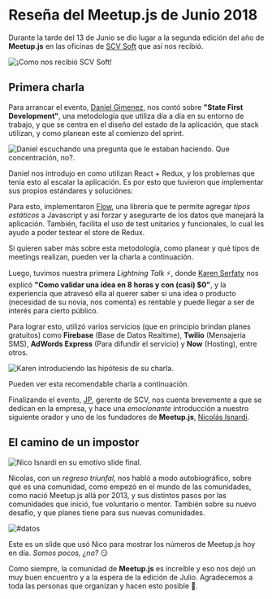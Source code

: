 

# Reseña del Meetup.js de Junio 2018

Durante la tarde del 13 de Junio se dio lugar a la segunda edición del año de **Meetup.js** en las oficinas de [SCV Soft](http://scvsoft.com/) que así nos recibió.

<Img
  src="/static/Blog/resena-meetup-junio-2018/meetupjs_jun18_1.jpg"
  alt="¡Como nos recibió SCV Soft!"
/>

## Primera charla

Para arrancar el evento, [Daniel Gimenez](https://twitter.com/idanielgimenez), nos contó sobre **"State First Development"**, una metodología que utiliza día a día en su entorno de trabajo, y que se centra en el diseño del estado de la aplicación, que stack utilizan, y como planean este al comienzo del sprint.

<Img
  src="/static/Blog/resena-meetup-junio-2018/meetupjs_jun18_2.jpg"
  alt="Daniel escuchando una pregunta que le estaban haciendo. Que concentración, no?."
/>

Daniel nos introdujo en como utilizan React + Redux, y los problemas que tenia esto al escalar la aplicación. Es por esto que tuvieron que implementar sus propios estándares y soluciónes:

Para esto, implementaron [Flow](https://flow.org/), una librería que te permite agregar _tipos estáticos_ a Javascript y así forzar y asegurarte de los datos que manejará la aplicación. También, facilita el uso de test unitarios y funcionales, lo cual les ayudo a poder testear el store de Redux.

Si quieren saber más sobre esta metodología, como planear y qué tipos de meetings realizan, pueden ver la charla a continuación.

<YouTube videoId="o-WP7Z3qdAs" containerClassName="video-wrapper" />

Luego, tuvimos nuestra primera _Lightning Talk_ ⚡, donde [Karen Serfaty](https://twitter.com/keyserfaty) nos explicó **"Como validar una idea en 8 horas y con (casi) \$0"**, y la experiencia que atravesó ella al querer saber si una idea o producto (necesidad de su novia, nos comenta) es rentable y puede llegar a ser de interés para cierto público.

Para lograr esto, utilizó varios servicios (que en principio brindan planes gratuitos) como **Firebase** (Base de Datos Realtime), **Twilio** (Mensajeria SMS), **AdWords Express** (Para difundir el servicio) y **Now** (Hosting), entre otros.

<Img
  src="/static/Blog/resena-meetup-junio-2018/meetupjs_jun18_4.jpg"
  alt="Karen introduciendo las hipótesis de su charla."
/>

Pueden ver esta recomendable charla a continuación.

<YouTube videoId="0Cze4v2gel8" containerClassName="video-wrapper" />

Finalizando el evento, [JP](https://twitter.com/jpsaraceno), gerente de SCV, nos cuenta brevemente a que se dedican en la empresa, y hace una _emocionante_ introducción a nuestro siguiente orador y uno de los fundadores de **Meetup.js**, [Nicolás Isnardi](https://twitter.com/isnardi).

## El camino de un impostor

<Img
  src="/static/Blog/resena-meetup-junio-2018/meetupjs_jun18_5.jpg"
  alt="Nico Isnardi en su emotivo slide final."
/>

Nicolas, con un _regreso triunfal_, nos habló a modo autobiográfico, sobre qué es una comunidad, como empezó en el mundo de las comunidades, como nació Meetup.js allá por 2013, y sus distintos pasos por las comunidades que inició, fue voluntario o mentor. También sobre su nuevo desafio, y que planes tiene para sus nuevas comunidades.

<Img src="/static/Blog/resena-meetup-junio-2018/meetupjs_jun18_3.jpg" alt="#datos" />

Este es un slide que usó Nico para mostrar los números de Meetup.js hoy en día. _Somos pocos, ¿no?_ 😏

Como siempre, la comunidad de **Meetup.js** es increíble y eso nos dejó un muy buen encuentro y a la espera de la edición de Julio. Agradecemos a toda las personas que organizan y hacen esto posible 👏.
